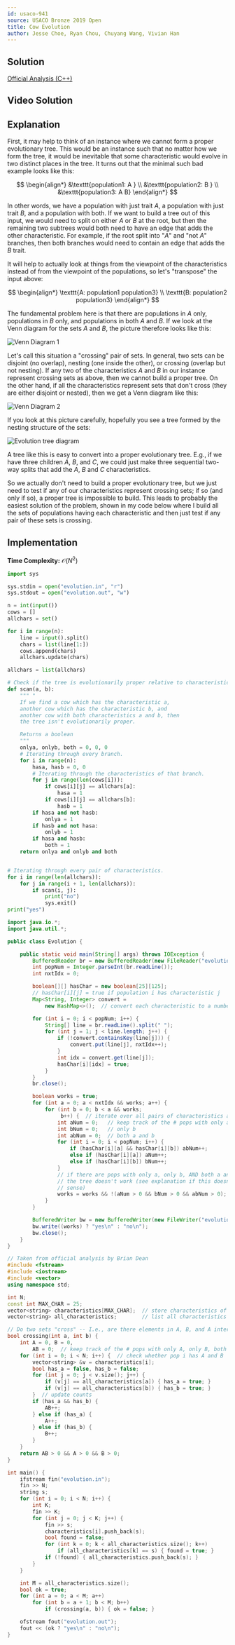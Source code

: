 ```yaml
---
id: usaco-941
source: USACO Bronze 2019 Open
title: Cow Evolution
author: Jesse Choe, Ryan Chou, Chuyang Wang, Vivian Han
---
```


## Solution
[Official Analysis (C++)](http://www.usaco.org/current/data/sol_evolution_bronze_open19.html)

## Video Solution
<Youtube id="4YTijr0BbrA" />

## Explanation

First, it may help to think of an instance where we cannot form a proper evolutionary tree. This would be an instance such that no matter how we form the tree, it would be inevitable that some characteristic would evolve in two distinct places in the tree. It turns out that the minimal such bad example looks like this:

$$
\begin{align*}
&\texttt{population1: A } \\
&\texttt{population2: B } \\
&\texttt{population3: A B}
\end{align*}
$$

In other words, we have a population with just trait $A$, a population with just trait $B$, and a population with both. If we want to build a tree out of this input, we would need to split on either $A$ or $B$ at the root, but then the remaining two subtrees would both need to have an edge that adds the other characteristic. For example, if the root split into "$A$" and "not $A$" branches, then both branches would need to contain an edge that adds the $B$ trait.

It will help to actually look at things from the viewpoint of the characteristics instead of from the viewpoint of the populations, so let's "transpose" the input above:

$$
\begin{align*}
\texttt{A: population1 population3} \\
\texttt{B: population2 population3}
\end{align*}
$$

The fundamental problem here is that there are populations in $A$ only, populations in $B$ only, and populations in both $A$ and $B$. If we look at the Venn diagram for the sets $A$ and $B$, the picture therefore looks like this:

![Venn Diagram 1](usaco-941/venn_1.png)

Let's call this situation a "crossing" pair of sets. In general, two sets can be disjoint (no overlap), nesting (one inside the other), or crossing (overlap but not nesting). If any two of the characteristics $A$ and $B$ in our instance represent crossing sets as above, then we cannot build a proper tree. On the other hand, if all the characteristics represent sets that don't cross (they are either disjoint or nested), then we get a Venn diagram like this:

![Venn Diagram 2](usaco-941/venn_2.png)

If you look at this picture carefully, hopefully you see a tree formed by the nesting structure of the sets:

![Evolution tree diagram](usaco-941/tree_1.png)

A tree like this is easy to convert into a proper evolutionary tree. E.g., if we have three children $A$, $B$, and $C$, we could just make three sequential two-way splits that add the $A$, $B$ and $C$ characteristics.

So we actually don't need to build a proper evolutionary tree, but we just need to test if any of our characteristics represent crossing sets; if so (and only if so), a proper tree is impossible to build. This leads to probably the easiest solution of the problem, shown in my code below where I build all the sets of populations having each characteristic and then just test if any pair of these sets is crossing.

## Implementation

**Time Complexity:** $\mathcal{O}(N^2)$

<LanguageSection>
<PySection>

```py
import sys

sys.stdin = open("evolution.in", "r")
sys.stdout = open("evolution.out", "w")

n = int(input())
cows = []
allchars = set()

for i in range(n):
	line = input().split()
	chars = list(line[1:])
	cows.append(chars)
	allchars.update(chars)

allchars = list(allchars)

# Check if the tree is evolutionarily proper relative to characteristics a and b
def scan(a, b):
	""" "
	If we find a cow which has the characteristic a,
	another cow which has the characteristic b, and
	another cow with both characteristics a and b, then
	the tree isn't evolutionarily proper.

	Returns a boolean
	"""
	onlya, onlyb, both = 0, 0, 0
	# Iterating through every branch.
	for i in range(n):
		hasa, hasb = 0, 0
		# Iterating through the characteristics of that branch.
		for j in range(len(cows[i])):
			if cows[i][j] == allchars[a]:
				hasa = 1
			if cows[i][j] == allchars[b]:
				hasb = 1
		if hasa and not hasb:
			onlya = 1
		if hasb and not hasa:
			onlyb = 1
		if hasa and hasb:
			both = 1
	return onlya and onlyb and both


# Iterating through every pair of characteristics.
for i in range(len(allchars)):
	for j in range(i + 1, len(allchars)):
		if scan(i, j):
			print("no")
			sys.exit()
print("yes")
```
</PySection>

<JavaSection>

```java
import java.io.*;
import java.util.*;

public class Evolution {

	public static void main(String[] args) throws IOException {
		BufferedReader br = new BufferedReader(new FileReader("evolution.in"));
		int popNum = Integer.parseInt(br.readLine());
		int nxtIdx = 0;

		boolean[][] hasChar = new boolean[25][125];
		// hasChar[i][j] = true if population i has characteristic j
		Map<String, Integer> convert =
		    new HashMap<>();  // convert each characteristic to a number

		for (int i = 0; i < popNum; i++) {
			String[] line = br.readLine().split(" ");
			for (int j = 1; j < line.length; j++) {
				if (!convert.containsKey(line[j])) {
					convert.put(line[j], nxtIdx++);
				}
				int idx = convert.get(line[j]);
				hasChar[i][idx] = true;
			}
		}
		br.close();

		boolean works = true;
		for (int a = 0; a < nxtIdx && works; a++) {
			for (int b = 0; b < a && works;
			     b++) {  // iterate over all pairs of characteristics a and b
				int aNum = 0;   // keep track of the # pops with only a
				int bNum = 0;   // only b
				int abNum = 0;  // both a and b
				for (int i = 0; i < popNum; i++) {
					if (hasChar[i][a] && hasChar[i][b]) abNum++;
					else if (hasChar[i][a]) aNum++;
					else if (hasChar[i][b]) bNum++;
				}
				// if there are pops with only a, only b, AND both a and b, then
				// the tree doesn't work (see explanation if this doesn't make
				// sense)
				works = works && !(aNum > 0 && bNum > 0 && abNum > 0);
			}
		}

		BufferedWriter bw = new BufferedWriter(new FileWriter("evolution.out"));
		bw.write((works) ? "yes\n" : "no\n");
		bw.close();
	}
}
```

</JavaSection>

<CPPSection>

```cpp
// Taken from official analysis by Brian Dean
#include <fstream>
#include <iostream>
#include <vector>
using namespace std;

int N;
const int MAX_CHAR = 25;
vector<string> characteristics[MAX_CHAR];  // store characteristics of each pop
vector<string> all_characteristics;        // list all characteristics mentioned

// Do two sets "cross" -- I.e., are there elements in A, B, and A intersect B?
bool crossing(int a, int b) {
	int A = 0, B = 0,
	    AB = 0;  // keep track of the # pops with only A, only B, both A and B
	for (int i = 0; i < N; i++) {  // check whether pop i has A and B
		vector<string> &v = characteristics[i];
		bool has_a = false, has_b = false;
		for (int j = 0; j < v.size(); j++) {
			if (v[j] == all_characteristics[a]) { has_a = true; }
			if (v[j] == all_characteristics[b]) { has_b = true; }
		}  // update counts
		if (has_a && has_b) {
			AB++;
		} else if (has_a) {
			A++;
		} else if (has_b) {
			B++;
		}
	}
	return AB > 0 && A > 0 && B > 0;
}

int main() {
	ifstream fin("evolution.in");
	fin >> N;
	string s;
	for (int i = 0; i < N; i++) {
		int K;
		fin >> K;
		for (int j = 0; j < K; j++) {
			fin >> s;
			characteristics[i].push_back(s);
			bool found = false;
			for (int k = 0; k < all_characteristics.size(); k++)
				if (all_characteristics[k] == s) { found = true; }
			if (!found) { all_characteristics.push_back(s); }
		}
	}

	int M = all_characteristics.size();
	bool ok = true;
	for (int a = 0; a < M; a++)
		for (int b = a + 1; b < M; b++)
			if (crossing(a, b)) { ok = false; }

	ofstream fout("evolution.out");
	fout << (ok ? "yes\n" : "no\n");
}
```

</CPPSection>
</LanguageSection>
